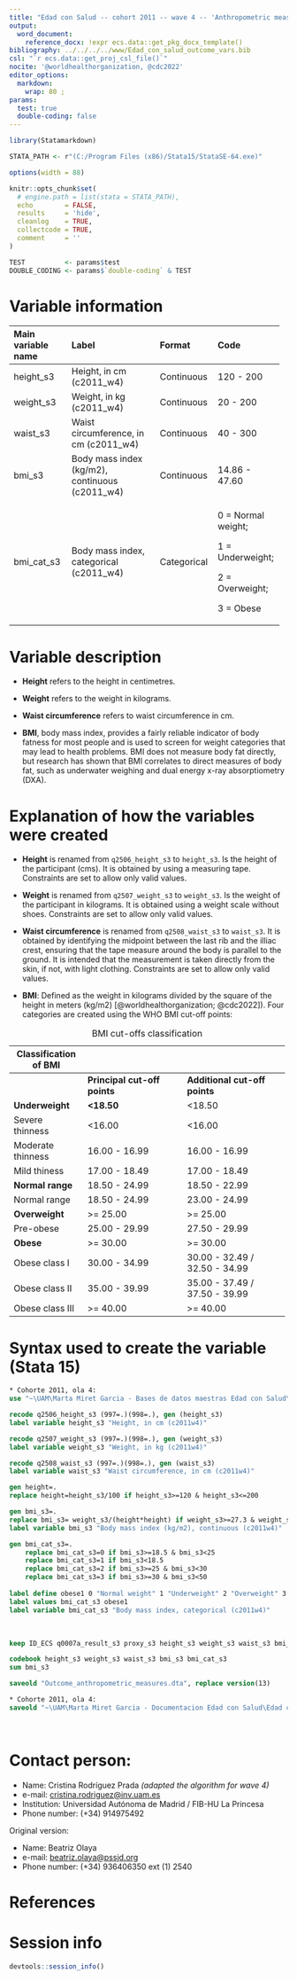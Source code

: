 ```yaml
---
title: "Edad con Salud -- cohort 2011 -- wave 4 -- 'Anthropometric measures'" 
output:
  word_document:
    reference_docx: !expr ecs.data::get_pkg_docx_template()
bibliography: ../../../../www/Edad_con_salud_outcome_vars.bib
csl: "`r ecs.data::get_proj_csl_file()`"
nocite: '@worldhealthorganization, @cdc2022'
editor_options: 
  markdown:
    wrap: 80 ; 
params:
  test: true
  double-coding: false
---
```


```r
library(Statamarkdown)

STATA_PATH <- r"(C:/Program Files (x86)/Stata15/StataSE-64.exe)"

options(width = 88) 

knitr::opts_chunk$set( 
  # engine.path = list(stata = STATA_PATH),
  echo        = FALSE,
  results     = 'hide',
  cleanlog    = TRUE,  
  collectcode = TRUE,  
  comment     = ''     
)

TEST          <- params$test
DOUBLE_CODING <- params$`double-coding` & TEST
```

# Variable information

+----------------+-------------------------+----------------+----------------+
| Main variable  | Label                   | Format         | Code           |
| name           |                         |                |                |
+:===============+:========================+:===============+:===============+
| height_s3      | Height, in cm           | Continuous     | 120 - 200      |
|                | (c2011_w4)              |                |                |
+----------------+-------------------------+----------------+----------------+
| weight_s3      | Weight, in kg           | Continuous     | 20 - 200       |
|                | (c2011_w4)              |                |                |
+----------------+-------------------------+----------------+----------------+
| waist_s3       | Waist circumference, in | Continuous     | 40 - 300       |
|                | cm (c2011_w4)           |                |                |
+----------------+-------------------------+----------------+----------------+
| bmi_s3         | Body mass index (kg/m2),| Continuous     | 14.86 - 47.60  |
|                | continuous (c2011_w4)   |                |                |
+----------------+-------------------------+----------------+----------------+
| bmi_cat_s3     | Body mass index,        | Categorical    | 0 =            |
|                | categorical (c2011_w4)  |                | Normal         |
|                |                         |                | weight;        |
|                |                         |                |                |
|                |                         |                |1 = Underweight;|
|                |                         |                |                |
|                |                         |                | 2 =            |
|                |                         |                | Overweight;    |
|                |                         |                |                |
|                |                         |                | 3 = Obese      |
+----------------+-------------------------+----------------+----------------+

# Variable description

-   **Height** refers to the height in centimetres.

-   **Weight** refers to the weight in kilograms.

-   **Waist circumference** refers to waist circumference in cm.

-   **BMI**, body mass index, provides a fairly reliable indicator of body
    fatness for most people and is used to screen for weight categories that may
    lead to health problems. BMI does not measure body fat directly, but
    research has shown that BMI correlates to direct measures of body fat, such
    as underwater weighing and dual energy x-ray absorptiometry (DXA).

# Explanation of how the variables were created

-   **Height** is renamed from `q2506_height_s3` to `height_s3`. Is the height
    of the participant (cms). It is obtained by using a measuring tape. 
    Constraints are set to allow only valid values.

-   **Weight** is renamed from `q2507_weight_s3` to `weight_s3`. Is the weight of 
    the participant in kilograms. It is obtained using a weight scale without
    shoes. Constraints are set to allow only valid values.

-   **Waist circumference** is renamed from `q2508_waist_s3` to `waist_s3`. It
    is obtained by identifying the midpoint between the last rib and the illiac
    crest, ensuring that the tape measure around the body is parallel to the
    ground. It is intended that the measurement is taken directly from the skin,
    if not, with light clothing. Constraints are set to allow only valid values.

-   **BMI**: Defined as the weight in kilograms divided by the square of
    the height in meters (kg/m2) [@worldhealthorganization; @cdc2022]). Four
    categories are created using the WHO BMI cut-off points:

+--------------------+---------------------------+----------------------------+
| Classification of  |                           |                            |
| BMI                |                           |                            |
+====================+===========================+============================+
|                    | **Principal cut-off       | **Additional cut-off       |
|                    | points**                  | points**                   |
+--------------------+---------------------------+----------------------------+
| **Underweight**    | **\<18.50**               | \<18.50                    |
+--------------------+---------------------------+----------------------------+
| Severe thinness    | \<16.00                   | \<16.00                    |
+--------------------+---------------------------+----------------------------+
| Moderate thinness  | 16.00 - 16.99             | 16.00 - 16.99              |
+--------------------+---------------------------+----------------------------+
| Mild thiness       | 17.00 - 18.49             | 17.00 - 18.49              |
+--------------------+---------------------------+----------------------------+
| **Normal range**   | 18.50 - 24.99             | 18.50 - 22.99              |
+--------------------+---------------------------+----------------------------+
| Normal range       | 18.50 - 24.99             | 23.00 - 24.99              |
+--------------------+---------------------------+----------------------------+
| **Overweight**     | \>= 25.00                 | \>= 25.00                  |
+--------------------+---------------------------+----------------------------+
| Pre-obese          | 25.00 - 29.99             | 27.50 - 29.99              |
+--------------------+---------------------------+----------------------------+
| **Obese**          | \>= 30.00                 | \>= 30.00                  |
+--------------------+---------------------------+----------------------------+
| Obese class I      | 30.00 - 34.99             | 30.00 - 32.49 / 32.50 -    |
|                    |                           | 34.99                      |
+--------------------+---------------------------+----------------------------+
| Obese class II     | 35.00 - 39.99             | 35.00 - 37.49 / 37.50 -    |
|                    |                           | 39.99                      |
+--------------------+---------------------------+----------------------------+
| Obese class III    | \>= 40.00                 | \>= 40.00                  |
+--------------------+---------------------------+----------------------------+

: BMI cut-offs classification

# Syntax used to create the variable (Stata 15)

```stata
* Cohorte 2011, ola 4:
use "~\UAM\Marta Miret Garcia - Bases de datos maestras Edad con Salud\Ola_4\Cohorte 2011\rawdata_c2011w4.dta"
```

```stata
recode q2506_height_s3 (997=.)(998=.), gen (height_s3)
label variable height_s3 "Height, in cm (c2011w4)"

recode q2507_weight_s3 (997=.)(998=.), gen (weight_s3)
label variable weight_s3 "Weight, in kg (c2011w4)"

recode q2508_waist_s3 (997=.)(998=.), gen (waist_s3)
label variable waist_s3 "Waist circumference, in cm (c2011w4)"

gen height=.
replace height=height_s3/100 if height_s3>=120 & height_s3<=200

gen bmi_s3=.
replace bmi_s3= weight_s3/(height*height) if weight_s3>=27.3 & weight_s3<=200
label variable bmi_s3 "Body mass index (kg/m2), continuous (c2011w4)"

gen bmi_cat_s3=.
	replace bmi_cat_s3=0 if bmi_s3>=18.5 & bmi_s3<25
	replace bmi_cat_s3=1 if bmi_s3<18.5
	replace bmi_cat_s3=2 if bmi_s3>=25 & bmi_s3<30
	replace bmi_cat_s3=3 if bmi_s3>=30 & bmi_s3<50
	
label define obese1 0 "Normal weight" 1 "Underweight" 2 "Overweight" 3 "Obese"
label values bmi_cat_s3 obese1
label variable bmi_cat_s3 "Body mass index, categorical (c2011w4)"

```

<br>

```stata
keep ID_ECS q0007a_result_s3 proxy_s3 height_s3 weight_s3 waist_s3 bmi_s3 bmi_cat_s3

codebook height_s3 weight_s3 waist_s3 bmi_s3 bmi_cat_s3
sum bmi_s3
```

```stata
saveold "Outcome_anthropometric_measures.dta", replace version(13)
```

```stata

* Cohorte 2011, ola 4:
saveold "~\UAM\Marta Miret Garcia - Documentacion Edad con Salud\Edad con salud - Ola 4\Outcomes\Cohorte 2011\Outcome datasets\Outcome_anthropometricmeasures.dta", replace version(13)
```

<br>

# Contact person:

-   Name: Cristina Rodríguez Prada *(adapted the algorithm for wave 4)*
-   e-mail:
    [cristina.rodriguez\@inv.uam.es](mailto:cristina.rodriguez@inv.uam.es){.email}
-   Institution: Universidad Autónoma de Madrid / FIB-HU La Princesa
-   Phone number: (+34) 914975492 <br>

Original version:

-   Name: Beatriz Olaya
-   e-mail: [beatriz.olaya\@pssjd.org](mailto:beatriz.olaya@pssjd.org){.email}
-   Phone number: (+34) 936406350 ext (1) 2540

# References

::: {#refs}
:::

\newpage

# Session info

```r
devtools::session_info()
```
